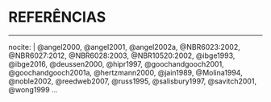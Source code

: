 <!--
The bib chunk below must go last in this document according to how R Markdown renders.  More info is at http://rmarkdown.rstudio.com/authoring_bibliographies_and_citations.html
-->

<!-- 
If you'd like to change the name of the bibliography to something else,
delete "References" and replace it.
-->

# REFERÊNCIAS {-}
<!--
This manually sets the header for this unnumbered chapter.
-->
\markboth{Referências}{REFERÊNCIAS}


<div id="refs"></div>

<!--
To create a hanging indent and spacing between entries.  These three lines may need to be removed for styles that don't require the hanging indent.
-->

<!--
This is just for testing with more citations for the bibliography at the end.  Add other entries into the list here if you'd like them to appear in the bibliography even if they weren't explicitly cited in the document.
-->

---
nocite: | 
  @angel2000, @angel2001, @angel2002a, @NBR6023:2002, @NBR6027:2012, @NBR6028:2003, @NBR10520:2002, @ibge1993, @ibge2016, @deussen2000, @hipr1997, @goochandgooch2001, @goochandgooch2001a, @hertzmann2000, @jain1989, @Molina1994, @noble2002, @reedweb2007, @russ1995, @salisbury1997, @savitch2001, @wong1999
...
